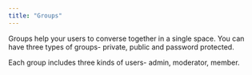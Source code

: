 ```yaml
---
title: "Groups"
---
```




Groups help your users to converse together in a single space. You can have three types of groups- private, public and password protected.

Each group includes three kinds of users- admin, moderator, member.
